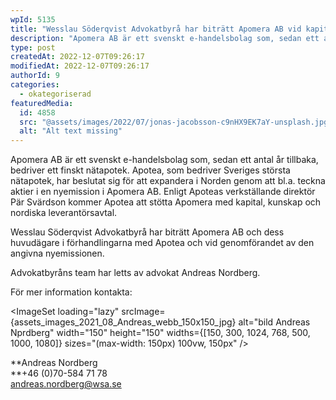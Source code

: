 ```yaml
---
wpId: 5135
title: "Wesslau Söderqvist Advokatbyrå har biträtt Apomera AB vid kapitalanskaffning genom en riktad nyemission till bl.a. Apotea"
description: "Apomera AB är ett svenskt e-handelsbolag som, sedan ett antal år tillbaka, bedriver ett finskt nätapotek. Apotea, som bedriver Sveriges största nätapotek, har beslutat sig för att expandera i Norden&hellip;"
type: post
createdAt: 2022-12-07T09:26:17
modifiedAt: 2022-12-07T09:26:17
authorId: 9
categories:
  - okategoriserad
featuredMedia:
  id: 4858
  src: "@assets/images/2022/07/jonas-jacobsson-c9nHX9EK7aY-unsplash.jpg"
  alt: "Alt text missing"
---
```




Apomera AB är ett svenskt e-handelsbolag som, sedan ett antal år tillbaka, bedriver ett finskt nätapotek. Apotea, som bedriver Sveriges största nätapotek, har beslutat sig för att expandera i Norden genom att bl.a. teckna aktier i en nyemission i Apomera AB. Enligt Apoteas verkställande direktör Pär Svärdson kommer Apotea att stötta Apomera med kapital, kunskap och nordiska leverantörsavtal.

Wesslau Söderqvist Advokatbyrå har biträtt Apomera AB och dess huvudägare i förhandlingarna med Apotea och vid genomförandet av den angivna nyemissionen.

Advokatbyråns team har letts av advokat Andreas Nordberg.

För mer information kontakta:

<ImageSet loading="lazy" srcImage={assets_images_2021_08_Andreas_webb_150x150_jpg} alt="bild Andreas Nprdberg" width="150" height="150" widths={[150, 300, 1024, 768, 500, 1000, 1080]} sizes="(max-width: 150px) 100vw, 150px" />

**Andreas Nordberg  
**+46 (0)70-584 71 78  
[andreas.nordberg@wsa.se](mailto:andreas.nordberg@wsa.se)